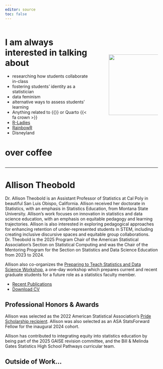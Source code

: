 ```yaml
---
editor: source
toc: false
---
```


::: columns
::: {.column width="60%"}
# [I am always interested in talking about]{.pink-text}

- researching how students collaborate in-class
- fostering students' identity as a statistician
- data feminism
- alternative ways to assess students' learning
- Anything related to {{<fa brands r-project>}} or Quarto {{< fa crown >}}
- [R-Ladies](https://rladies.org/)
- [RainbowR](https://rainbowr.org/)
- Disneyland

# [over coffee]{.pink-text}
:::

::: {.column width="5%"}
:::

::: {.column width="35%"}
</br>
</br>
</br>
</br>

![](media/office-head-shot.jpg){width=200}
:::
:::

----

# Allison Theobold

Dr. Allison Theobold is an Assistant Professor of Statistics at Cal Poly in beautiful San Luis Obispo, California. Allison received her doctorate in Statistics, with an emphasis in Statistics Education, from Montana State University. Allison’s work focuses on innovation in statistics and data science education, with an emphasis on equitable pedagogy and learning trajectories. Allison is also interested in exploring pedagogical approaches for enhancing retention of under-represented students in STEM, including creating inclusive discursive spaces and equitable group collaborations. Dr. Theobold is the 2025 Program Chair of the American Statistical Association’s Section on Statistical Computing and was the Chair of the Mentoring Program for the Section on Statistics and Data Science Education from 2023 to 2024. 

Allison also co-organizes the [Preparing to Teach Statistics and Data Science Workshop](https://preparingtoteach.org/), a one-day workshop which prepares current and recent graduate students for a future role as a statistics faculty member.


- [Recent Publications](https://scholar.google.com/citations?user=qpWkZH4AAAAJ&hl=en)
- [Download CV](media/cv-jan-7-2025.pdf)

## Professional Honors & Awards

Allison was selected as the 2022 American Statistical Association’s [Pride Scholarship recipient](https://www.amstat.org/2022-pride-scholarship-goes-to-three-diversity-champions). Allison was also selected as an ASA StatsForward Fellow for the inaugural 2024 cohort.

Allison has contributed to integrating equity into statistics education by being part of the 2025 GAISE revision committee, and the Bill & Melinda Gates Statistics High School Pathways curricular team. 

## Outside of Work...

<!-- > Wife to a wonderful nurse {{< fa stethoscope >}} mom to two fluffy cats {{< fa cat >}} I live on the Central Coast of California {{< fa sun >}} I love to teach {{< fa school >}} expecially computing courses {{< fa code >}} I do qualitative research {{< fa pencil >}} on students' sense of belonging and identity {{< fa image-portrait >}} i love cooking {{< fa cook >}} biking {{< fa bicycle >}} wine {{< fa wine-bottle >}} coffee {{< fa mug-hot >}} traveling {{< fa plane-departure >}} and striving for balance {{< fa scale-balanced >}} I love reading and am always trying to learn something new {{< fa book-open-reader >}}
-->

